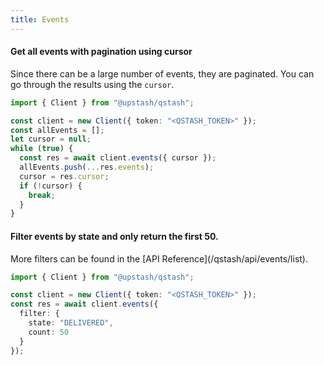---
title: Events
---

#### Get all events with pagination using cursor

Since there can be a large number of events, they are paginated.
You can go through the results using the `cursor`.

```typescript
import { Client } from "@upstash/qstash";

const client = new Client({ token: "<QSTASH_TOKEN>" });
const allEvents = [];
let cursor = null;
while (true) {
  const res = await client.events({ cursor });
  allEvents.push(...res.events);
  cursor = res.cursor;
  if (!cursor) {
    break;
  }
}
```

#### Filter events by state and only return the first 50.

<Info>
More filters can be found in the [API Reference](/qstash/api/events/list).
</Info>

```typescript
import { Client } from "@upstash/qstash";

const client = new Client({ token: "<QSTASH_TOKEN>" });
const res = await client.events({ 
  filter: {
    state: "DELIVERED",
    count: 50
  }
});
```